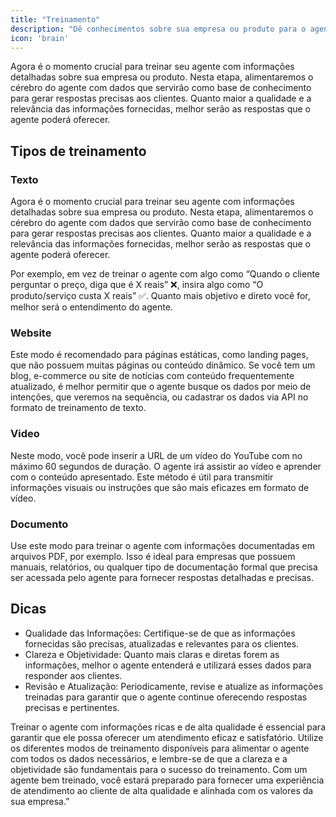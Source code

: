 ```yaml
---
title: "Treinamento"
description: "Dê conhecimentos sobre sua empresa ou produto para o agente"
icon: 'brain'
---
```


Agora é o momento crucial para treinar seu agente com informações detalhadas sobre sua empresa ou produto. Nesta etapa, alimentaremos o cérebro do agente com dados que servirão como base de conhecimento para gerar respostas precisas aos clientes. Quanto maior a qualidade e a relevância das informações fornecidas, melhor serão as respostas que o agente poderá oferecer.

## Tipos de treinamento

### Texto

Agora é o momento crucial para treinar seu agente com informações detalhadas sobre sua empresa ou produto. Nesta etapa, alimentaremos o cérebro do agente com dados que servirão como base de conhecimento para gerar respostas precisas aos clientes. Quanto maior a qualidade e a relevância das informações fornecidas, melhor serão as respostas que o agente poderá oferecer.

Por exemplo, em vez de treinar o agente com algo como “Quando o cliente perguntar o preço, diga que é X reais” ❌, insira algo como “O produto/serviço custa X reais” ✅. Quanto mais objetivo e direto você for, melhor será o entendimento do agente.

### Website

Este modo é recomendado para páginas estáticas, como landing pages, que não possuem muitas páginas ou conteúdo dinâmico. Se você tem um blog, e-commerce ou site de notícias com conteúdo frequentemente atualizado, é melhor permitir que o agente busque os dados por meio de intenções, que veremos na sequência, ou cadastrar os dados via API no formato de treinamento de texto.

### Video

Neste modo, você pode inserir a URL de um vídeo do YouTube com no máximo 60 segundos de duração. O agente irá assistir ao vídeo e aprender com o conteúdo apresentado. Este método é útil para transmitir informações visuais ou instruções que são mais eficazes em formato de vídeo.

### Documento

Use este modo para treinar o agente com informações documentadas em arquivos PDF, por exemplo. Isso é ideal para empresas que possuem manuais, relatórios, ou qualquer tipo de documentação formal que precisa ser acessada pelo agente para fornecer respostas detalhadas e precisas.

## Dicas

- Qualidade das Informações: Certifique-se de que as informações fornecidas são precisas, atualizadas e relevantes para os clientes.
- Clareza e Objetividade: Quanto mais claras e diretas forem as informações, melhor o agente entenderá e utilizará esses dados para responder aos clientes.
- Revisão e Atualização: Periodicamente, revise e atualize as informações treinadas para garantir que o agente continue oferecendo respostas precisas e pertinentes.

Treinar o agente com informações ricas e de alta qualidade é essencial para garantir que ele possa oferecer um atendimento eficaz e satisfatório. Utilize os diferentes modos de treinamento disponíveis para alimentar o agente com todos os dados necessários, e lembre-se de que a clareza e a objetividade são fundamentais para o sucesso do treinamento. Com um agente bem treinado, você estará preparado para fornecer uma experiência de atendimento ao cliente de alta qualidade e alinhada com os valores da sua empresa.”
